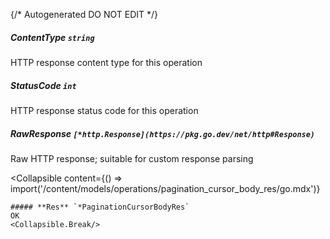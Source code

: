 {/* Autogenerated DO NOT EDIT  */}

##### **ContentType** `string`
HTTP response content type for this operation

##### **StatusCode** `int`
HTTP response status code for this operation

##### **RawResponse** `[*http.Response](https://pkg.go.dev/net/http#Response)`
Raw HTTP response; suitable for custom response parsing

<Collapsible
    content={() => import('/content/models/operations/pagination_cursor_body_res/go.mdx')}
>
    ##### **Res** `*PaginationCursorBodyRes`
    OK
    <Collapsible.Break/>
</Collapsible>

